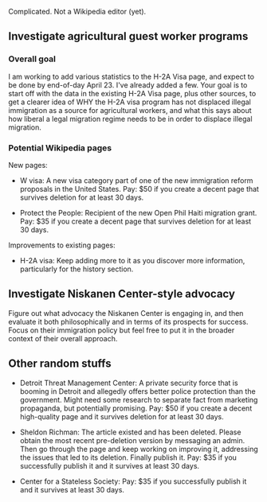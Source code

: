 Complicated. Not a Wikipedia editor (yet).

== Investigate agricultural guest worker programs ==

=== Overall goal ===

I am working to add various statistics to the H-2A Visa page, and expect to be done by end-of-day April 23. I've already added a few. Your goal is to start off with the data in the existing H-2A Visa page, plus other sources, to get a clearer idea of WHY the H-2A visa program has not displaced illegal immigration as a source for agricultural workers, and what this says about how liberal a legal migration regime needs to be in order to displace illegal migration.

=== Potential Wikipedia pages ===

New pages:

* W visa: A new visa category part of one of the new immigration reform proposals in the United States. Pay: $50 if you create a decent page that survives deletion for at least 30 days.

* Protect the People: Recipient of the new Open Phil Haiti migration grant. Pay: $35 if you create a decent page that survives deletion for at least 30 days.

Improvements to existing pages:

* H-2A visa: Keep adding more to it as you discover more information, particularly for the history section.

== Investigate Niskanen Center-style advocacy ==

Figure out what advocacy the Niskanen Center is engaging in, and then evaluate it both philosophically and in terms of its prospects for success. Focus on their immigration policy but feel free to put it in the broader context of their overall approach.

== Other random stuffs ==

* Detroit Threat Management Center: A private security force that is booming in Detroit and allegedly offers better police protection than the government. Might need some research to separate fact from marketing propaganda, but potentially promising. Pay: $50 if you create a decent high-quality page and it survives deletion for at least 30 days.
 
* Sheldon Richman: The article existed and has been deleted. Please obtain the most recent pre-deletion version by messaging an admin. Then go through the page and keep working on improving it, addressing the issues that led to its deletion. Finally publish it. Pay: $35 if you successfully publish it and it survives at least 30 days.

* Center for a Stateless Society: Pay: $35 if you successfully publish it and it survives at least 30 days.


